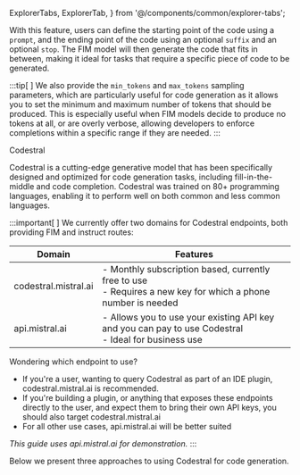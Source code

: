   ExplorerTabs,
  ExplorerTab,
} from '@/components/common/explorer-tabs';


With this feature, users can define the starting point of the code using a `prompt`, and the ending point of the code using an optional `suffix` and an optional `stop`. The FIM model will then generate the code that fits in between, making it ideal for tasks that require a specific piece of code to be generated.

:::tip[ ]
We also provide the `min_tokens` and `max_tokens` sampling parameters, which are particularly useful for code generation as it allows you to set the minimum and maximum number of tokens that should be produced. This is especially useful when FIM models decide to produce no tokens at all, or are overly verbose, allowing developers to enforce completions within a specific range if they are needed.
:::

<SectionTab as="h2" variant="secondary" sectionId="codestral">Codestral</SectionTab>

Codestral is a cutting-edge generative model that has been specifically designed and optimized for code generation tasks, including fill-in-the-middle and code completion. Codestral was trained on 80+ programming languages, enabling it to perform well on both common and less common languages. 

:::important[ ]
We currently offer two domains for Codestral endpoints, both providing FIM and instruct routes:

| Domain  | Features |
| ------------- | ------------- |
| codestral.mistral.ai | - Monthly subscription based, currently free to use <br/> - Requires a new key for which a phone number is needed |
| api.mistral.ai  | - Allows you to use your existing API key and you can pay to use Codestral <br/> - Ideal for business use |

Wondering which endpoint to use?
- If you're a user, wanting to query Codestral as part of an IDE plugin, codestral.mistral.ai is recommended.
- If you're building a plugin, or anything that exposes these endpoints directly to the user, and expect them to bring their own API keys, you should also target codestral.mistral.ai
- For all other use cases, api.mistral.ai will be better suited

*This guide uses api.mistral.ai for demonstration.*
:::

Below we present three approaches to using Codestral for code generation.

<ExplorerTabs>
    <ExplorerTab value="fill-in-the-middle" label="Fill In The Middle">
        <FIMExampleTab/>
    </ExplorerTab>
    <ExplorerTab value="completion" label="Completion">
        <CompletionExampleTab/>
    </ExplorerTab>
    <ExplorerTab value="stop-tokens" label="Stop Tokens">
        <StopTokensExampleTab/>
    </ExplorerTab>
</ExplorerTabs>